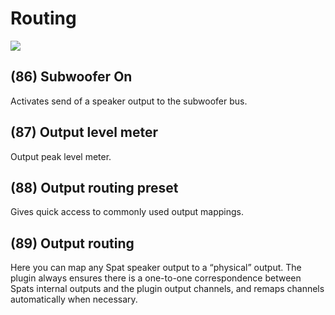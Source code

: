 # Routing

![](https://flux-shared.s3.amazonaws.com/doc_images/Plugins/ircam-spat/spat_18.jpg)

## (86) Subwoofer On
Activates send of a speaker output to the subwoofer bus.


## (87) Output level meter
Output peak level meter.


## (88) Output routing preset
Gives quick access to commonly used output
mappings.


## (89) Output routing
Here you can map any Spat speaker output to a "physical" output. The plugin always ensures
there is a one-to-one correspondence between Spats internal outputs and the plugin output
channels, and remaps channels automatically when necessary.
